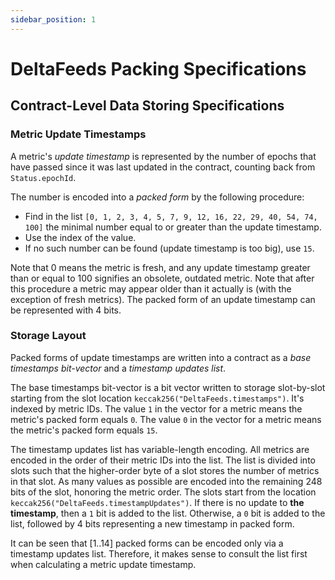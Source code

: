 ```yaml
---
sidebar_position: 1
---
```


# DeltaFeeds Packing Specifications

## Contract-Level Data Storing Specifications

### Metric Update Timestamps

A metric's *update timestamp* is represented by the number of epochs that have passed since it was last updated in the contract, counting back from `Status.epochId`.

The number is encoded into a *packed form* by the following procedure:

* Find in the list `[0, 1, 2, 3, 4, 5, 7, 9, 12, 16, 22, 29, 40, 54, 74, 100]` the minimal number equal to or greater than the update timestamp.
* Use the index of the value.
* If no such number can be found (update timestamp is too big), use `15`. 

Note that 0 means the metric is fresh, and any update timestamp greater than or equal to 100 signifies an obsolete, outdated metric. Note that after this procedure a metric may appear older than it actually is (with the exception of fresh metrics). The packed form of an update timestamp can be represented with 4 bits.

### Storage Layout

Packed forms of update timestamps are written into a contract as a *base timestamps bit-vector* and a *timestamp updates list*.

The base timestamps bit-vector is a bit vector written to storage slot-by-slot starting from the slot location `keccak256("DeltaFeeds.timestamps")`. It's indexed by metric IDs. The value `1` in the vector for a metric means the metric's packed form equals `0`. The value `0` in the vector for a metric means the metric's packed form equals `15`.

The timestamp updates list has variable-length encoding. All metrics are encoded in the order of their metric IDs into the list. The list is divided into slots such that the higher-order byte of a slot stores the number of metrics in that slot. As many values as possible are encoded into the remaining 248 bits of the slot, honoring the metric order. The slots start from the location `keccak256("DeltaFeeds.timestampUpdates")`. If there is no update to **the timestamp**, then a `1` bit is added to the list. Otherwise, a `0` bit is added to the list, followed by 4 bits representing a new timestamp in packed form.

It can be seen that [1..14] packed forms can be encoded only via a timestamp updates list. Therefore, it makes sense to consult the list first when calculating a metric update timestamp.